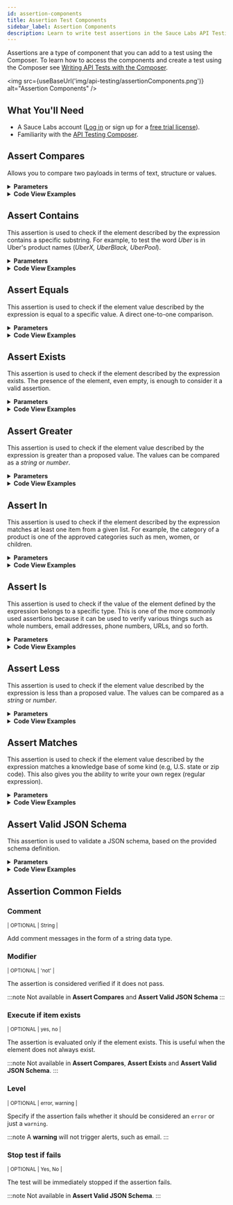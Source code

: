 ```yaml
---
id: assertion-components
title: Assertion Test Components
sidebar_label: Assertion Components
description: Learn to write test assertions in the Sauce Labs API Testing Composer.
---
```



Assertions are a type of component that you can add to a test using the Composer. To learn how to access the components and create a test using the Composer see [Writing API Tests with the Composer](/api-testing/composer/).

<img src={useBaseUrl('img/api-testing/assertionComponents.png')} alt="Assertion Components" />

## What You'll Need

- A Sauce Labs account ([Log in](https://accounts.saucelabs.com/am/XUI/#login/) or sign up for a [free trial license](https://saucelabs.com/sign-up)).
- Familiarity with the [API Testing Composer](/api-testing/composer/).

## Assert Compares

Allows you to compare two payloads in terms of text, structure or values.

<details>
  <summary><strong>Parameters</strong></summary>
  <table id="table-api">
  <tbody>
  <tr>
  <td colSpan='2'>Fields</td>
  </tr>
    <tr>
     <td><strong>Expression 1</strong></td>
     <td><p><small>| REQUIRED | STRING |</small></p><p>The first payload you want to compare.</p></td>
    </tr>
    <tr>
     <td><strong>Expression 2</strong></td>
     <td><p><small>| REQUIRED | STRING |</small></p><p>The second payload you want to compare.</p></td>
    </tr>
    <tr>
     <td><strong>Mode</strong></td>
     <td><p><small>| REQUIRED | Text, values, structure |</small></p><p>The comparator you wish to use. <code>text</code> compares the text of the two payloads as plain text, <code>values</code> compares the two payloads regardless the text layout, <code>structure</code> compares only the structure of the two payloads.</p></td>
    </tr>
    <tr>
     <td><strong>Strict</strong></td>
     <td><p><small>| OPTIONAL | Yes, No |</small></p><p>Comparison includes data types. </p></td>
    </tr>
  </tbody>
  </table>
  See also [Common Fields](#assertion-common-fields)
  <img src={useBaseUrl('img/api-testing/compares.webp')} alt="Assertion Compares Pic"/>
</details>

<details>
  <summary><strong>Code View Examples</strong></summary>

  ```yaml
  - id: assert-compares
    expression1: payload1
    expression2: payload2
    mode: text
    strict: 'false'
  ```

  ```yaml
  - id: assert-compares
    expression1: payload1
    expression2: payload2
    mode: values
    strict: 'false'
  ```

  ```yaml
  - id: assert-compares
    expression1: payload1
    expression2: payload2
    mode: structure
    strict: 'false'
  ```
</details>

## Assert Contains

This assertion is used to check if the element described by the expression contains a specific substring. For example, to test the word _Uber_ is in Uber's product names (_UberX, UberBlack, UberPool_).

<details>
  <summary><strong>Parameters</strong></summary>

  <table id="table-api">
    <tbody>
    <tr>
    <td colSpan='2'>Fields</td>
    </tr>
      <tr>
      <td><strong>Expression</strong></td>
      <td><p><small>| REQUIRED | Expression |</small></p><p>The path to the element we want to operate on (e.g., <code>payload.ProductID</code>). See <a href="/api-testing/composer/expressions/">Using Expressions</a> for more details.</p></td>
      </tr>
      <tr>
      <td><strong>Value</strong></td>
      <td><p><small>| REQUIRED | String, Number, Boolean |</small></p><p>The value we want to compare the expression to.</p></td>
      </tr>
      <tr>
      <td><strong>Type</strong></td>
      <td><p><small>| OPTIONAL | Auto, String, Number, Boolean |</small></p><p>The type of the value. <code>Auto</code> means the engine will try to identify the type of the value.</p></td>
      </tr>
    </tbody>
  </table>

  See also [Common Fields](#assertion-common-fields)
</details>

<details>
  <summary><strong>Code View Examples</strong></summary>

  ```yaml
  - id: assert-contains
    expression: data.url
    value: domain.com
  ```

  ```yaml
  - id: assert-contains
    expression: data.id
    value: ${id}
  ```
</details>

## Assert Equals

This assertion is used to check if the element value described by the expression is equal to a specific value. A direct one-to-one comparison.

<details>
  <summary><strong>Parameters</strong></summary>

  <table id="table-api">
    <tbody>
    <tr>
    <td colSpan='2'>Fields</td>
    </tr>
    <tr>
      <td><strong>Expression</strong></td>
      <td><p><small>| REQUIRED | Expression |</small></p><p>The path to the element we want to operate on (e.g., <code>payload.ProductID</code>). See <a href="/api-testing/composer/expressions/">Using Expressions</a> for more details.</p></td>
      </tr>
      <tr>
      <td><strong>Value</strong></td>
      <td><p><small>| REQUIRED | String, Number, Boolean |</small></p><p>The value we want to compare the expression to.</p></td>
      </tr>
      <tr>
      <td><strong>Type</strong></td>
      <td><p><small>| OPTIONAL | Auto, String, Number, Boolean |</small></p><p>The type of the value. <code>Auto</code> means the engine will try to identify the type of the value.</p></td>
      </tr>
    </tbody>
  </table>

  See also [Common Fields](#assertion-common-fields)
</details>

<details>
  <summary><strong>Code View Examples</strong></summary>

  ```yaml
  - id: assert-equals
    expression: data.code
    value: '500'
  ```

  ```yaml
  - id: assert-equals
    expression: data.code
    value: 500
  ```
</details>

## Assert Exists

This assertion is used to check if the element described by the expression exists. The presence of the element, even empty, is enough to consider it a valid assertion.

<details>
  <summary><strong>Parameters</strong></summary>

  <table id="table-api">
    <tbody>
    <tr>
    <td colSpan='2'>Fields</td>
    </tr>
      <tr>
      <td><strong>Expression</strong></td>
      <td><p><small>| REQUIRED | Expression |</small></p><p>The path to the element we want to operate on (e.g., <code>payload.ProductID</code>). See <a href="/api-testing/composer/expressions/">Using Expressions</a> for more details.</p></td>
      </tr>
    </tbody>
  </table>

  See also [Common Fields](#assertion-common-fields)
</details>

<details>
  <summary><strong>Code View Examples</strong></summary>

  ```yaml
  - id: assert-exists
    expression: data.id
  ```
</details>

## Assert Greater

This assertion is used to check if the element value described by the expression is greater than a proposed value. The values can be compared as a _string_ or _number_.

<details>
  <summary><strong>Parameters</strong></summary>

  <table id="table-api">
    <tbody>
    <tr>
    <td colSpan='2'>Fields</td>
    </tr>
      <tr>
      <td><strong>Expression</strong></td>
      <td><p><small>| REQUIRED | Expression |</small></p><p>The path to the element we want to operate on (e.g., <code>payload.ProductID</code>). See <a href="/api-testing/composer/expressions/">Using Expressions</a> for more details.</p></td>
      </tr>
      <tr>
      <td><strong>Value</strong></td>
      <td><p><small>| REQUIRED | String, Number |</small></p><p>The value we want to compare the expression to.</p></td>
      </tr>
    </tbody>
  </table>

  See also [Common Fields](#assertion-common-fields)
</details>

<details>
  <summary><strong>Code View Examples</strong></summary>

  ```yaml
  - id: assert-greater
    expression: data.code
    value: 4503
  ```
</details>

## Assert In

This assertion is used to check if the element described by the expression matches at least one item from a given list. For example, the category of a product is one of the approved categories such as men, women, or children.

<details>
  <summary><strong>Parameters</strong></summary>

  <table id="table-api">
    <tbody>
    <tr>
    <td colSpan='2'>Fields</td>
    </tr>
      <tr>
      <td><strong>Expression</strong></td>
      <td><p><small>| REQUIRED | Expression |</small></p><p>The path to the element we want to operate on (e.g., <code>payload.ProductID</code>). See <a href="/api-testing/composer/expressions/">Using Expressions</a> for more details.</p></td>
      </tr>
      <tr>
      <td><strong>Value</strong></td>
      <td><p><small>| REQUIRED | String, Number |</small></p><p>The value we want to compare the expression to.</p></td>
      </tr>
    </tbody>
  </table>

  See also [Common Fields](#assertion-common-fields).
</details>

<details>
  <summary><strong>Code View Examples</strong></summary>

  ```yaml
  - id: assert-in
    expression: data.type
    value:
    - ebook
    - paperbook
  ```

  ```yaml
  - id: assert-in
    expression: data.price
    value:
    - '5.50'
    - '7'
    - '9.79'
  ```
</details>

## Assert Is

This assertion is used to check if the value of the element defined by the expression belongs to a specific type. This is one of the more commonly used assertions because it can be used to verify various things such as whole numbers, email addresses, phone numbers, URLs, and so forth.

<details>
  <summary><strong>Parameters</strong></summary>

  <table id="table-api">
    <tbody>
    <tr>
    <td colSpan='2'>Fields</td>
    </tr>
      <tr>
      <td><strong>Expression</strong></td>
      <td><p><small>| REQUIRED | Expression |</small></p><p>The path to the element we want to operate on (e.g., <code>payload.ProductID</code>). See <a href="/api-testing/composer/expressions/">Using Expressions</a> for more details.</p></td>
      </tr>
      <tr>
      <td><strong>Type</strong></td>
      <td><p><small>| REQUIRED | Integer, float, url, boolean, phone, email, map, array |</small></p><p>The data type of the value. <code>integer</code> checks if field is an integer value, <code>float</code> checks if field is a decimal value, <code>url</code> checks if the field is a well formatted url, <code>boolean</code> checks if field is a boolean value, <code>phone</code> checks if field contains a valid phone number format, <code>email</code> checks if field is a valid email format, <code>map</code> checks if field is a map type, <code>array</code> checks if the field is an array.</p></td>
      </tr>
    </tbody>
  </table>

  See also [Common Fields](#assertion-common-fields)
</details>

<details>
  <summary><strong>Code View Examples</strong></summary>

  ```yaml
  - id: assert-is
    expression: data.id
    type: integer
  ```
</details>

## Assert Less

This assertion is used to check if the element value described by the expression is less than a proposed value. The values can be compared as a _string_ or _number_.

<details>
  <summary><strong>Parameters</strong></summary>

  <table id="table-api">
    <tbody>
    <tr>
    <td colSpan='2'>Fields</td>
    </tr>
      <tr>
      <td><strong>Expression</strong></td>
      <td><p><small>| REQUIRED | Expression |</small></p><p>The path to the element we want to operate on (e.g., <code>payload.ProductID</code>). See <a href="/api-testing/composer/expressions/">Using Expressions</a> for more details.</p></td>
      </tr>
      <tr>
      <td><strong>Value</strong></td>
      <td><p><small>| REQUIRED | String, Number |</small></p><p>The value we want to compare the expression to.</p></td>
      </tr>
    </tbody>
  </table>

  See also [Common Fields](#assertion-common-fields)
</details>

<details>
  <summary><strong>Code View Examples</strong></summary>

  ```yaml
  - id: assert-less
    expression: data.code
    value: 4503
  ```
</details>

## Assert Matches

This assertion is used to check if the element value described by the expression matches a knowledge base of some kind (e.g, U.S. state or zip code). This also gives you the ability to write your own regex (regular expression).

<details>
  <summary><strong>Parameters</strong></summary>

  <table id="table-api">
    <tbody>
    <tr>
    <td colSpan='2'>Fields</td>
    </tr>
      <tr>
      <td><strong>Expression</strong></td>
      <td><p><small>| REQUIRED | Expression |</small></p><p>The path to the element we want to operate on (e.g., <code>payload.ProductID</code>). See <a href="/api-testing/composer/expressions/">Using Expressions</a> for more details.</p></td>
      </tr>
      <tr>
      <td><strong>Type</strong></td>
      <td><p><small>| REQUIRED | 'regex', 'US Zipcode', 'USState', 'credit card', 'country codes', 'currency codes' |</small></p><p>The data type of the value. <code>regex</code> if you want to evaluate the field as a regular expression (specified in regex value), <code>US Zipcode</code> checks if the field is a valid US zip code, <code>US State</code> checks if the field is a valid US State (i.e., 'NY'), <code>credit card</code> checks if the field contains a valid credit card number from the most popular credit cards (i.e. VISA, Mastercard, AMEX), <code>country code</code> checks if the field contains a valid country code (i.e., 'US', 'FR', 'DK'), <code> currency code</code> checks if the fields is a valid currency (i.e., 'USD', 'EUR').</p></td>
      </tr>
      <tr>
      <td><strong>Regex value</strong></td>
      <td><p><small>| REQUIRED, if type is 'regex' | String |</small></p><p>Specify the regular expression you want to use for checking the expression. </p></td>
      </tr>
    </tbody>
  </table>

  See also [Common Fields](#assertion-common-fields)
</details>

<details>
  <summary><strong>Code View Examples</strong></summary>

  ```yaml
  - id: assert-matches
    expression: data.zipcode
    type: us_zipcodes
  ```
</details>

## Assert Valid JSON Schema

This assertion is used to validate a JSON schema, based on the provided schema definition.

<details>
  <summary><strong>Parameters</strong></summary>

  <table id="table-api">
    <tbody>
    <tr>
    <td colSpan='2'>Fields</td>
    </tr>
      <tr>
      <td><strong>Expression</strong></td>
      <td><p><small>| REQUIRED | Expression |</small></p><p>The path to the element we want to operate on (e.g., <code>payload.ProductID</code>). See <a href="/api-testing/composer/expressions/">Using Expressions</a> for more details.</p></td>
      </tr>
      <tr>
      <td><strong>JSON Schema</strong></td>
      <td><p><small>| REQUIRED | JSON schema definition |</small></p><p>The JSON schema definition. This will be used to validate the JSON passed in the expression field.</p></td>
      </tr>
    </tbody>
  </table>

  See also [Comment](#comment)
</details>

<details>
  <summary><strong>Code View Examples</strong></summary>

  ```yaml
  - id: set
    var: json_success
    mode: lang
    lang: template
    body: '{ "rectangle" : { "a" : 15, "b" : 5 } }'
  ```

  ```yaml
  - id: assert-valid-jsonschema
    expression: json_success
    body: |-
      {
        "type": "object",
        "properties": {
          "rectangle": {
            "$ref": "#/definitions/Rectangle"
          }
        },
        "definitions": {
          "size": {
            "type": "number",
            "minimum": 0
          },
          "Rectangle": {
            "type": "object",
            "properties": {
              "a": {
                "$ref": "#/definitions/size"
              },
              "b": {
                "$ref": "#/definitions/size"
              }
            }
          }
        }
      }
  ```
</details>

## Assertion Common Fields

### Comment

<p><small>| OPTIONAL | String |</small></p>
Add comment messages in the form of a string data type.

### Modifier

<p><small>| OPTIONAL | 'not' |</small></p>
The assertion is considered verified if it does not pass.

:::note
Not available in **Assert Compares** and **Assert Valid JSON Schema**
:::

### Execute if item exists

<p><small>| OPTIONAL | yes, no |</small></p>
The assertion is evaluated only if the element exists. This is useful when the element does not always exist.

:::note
Not available in **Assert Compares**, **Assert Exists** and **Assert Valid JSON Schema**.
:::

### Level

<p><small>| OPTIONAL | error, warning |</small></p>
Specify if the assertion fails whether it should be considered an <code>error</code> or just a <code>warning</code>.

:::note
A **warning** will not trigger alerts, such as email.
:::

### Stop test if fails

<p><small>| OPTIONAL | Yes, No |</small></p>
The test will be immediately stopped if the assertion fails.

:::note
Not available in **Assert Valid JSON Schema**.
:::
